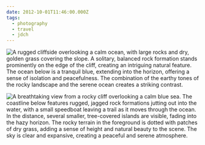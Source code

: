 ```yaml
---
date: 2012-10-01T11:46:00.000Z
tags:
  - photography
  - travel
  - jdch
---
```

![A rugged cliffside overlooking a calm ocean, with large rocks and dry, golden grass covering the slope. A solitary, balanced rock formation stands prominently on the edge of the cliff, creating an intriguing natural feature. The ocean below is a tranquil blue, extending into the horizon, offering a sense of isolation and peacefulness. The combination of the earthy tones of the rocky landscape and the serene ocean creates a striking contrast.](/assets/photos/20121001-IMG_2789.jpg)

![A breathtaking view from a rocky cliff overlooking a calm blue sea. The coastline below features rugged, jagged rock formations jutting out into the water, with a small speedboat leaving a trail as it moves through the ocean. In the distance, several smaller, tree-covered islands are visible, fading into the hazy horizon. The rocky terrain in the foreground is dotted with patches of dry grass, adding a sense of height and natural beauty to the scene. The sky is clear and expansive, creating a peaceful and serene atmosphere.](/assets/photos/20121001-IMG_2955.jpg)